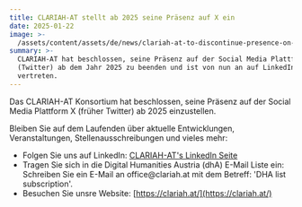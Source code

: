```yaml
---
title: CLARIAH-AT stellt ab 2025 seine Präsenz auf X ein
date: 2025-01-22
image: >-
  /assets/content/assets/de/news/clariah-at-to-discontinue-presence-on-x-from-2025/image.jpeg
summary: >-
  CLARIAH-AT hat beschlossen, seine Präsenz auf der Social Media Plattform X
  (Twitter) ab dem Jahr 2025 zu beenden und ist von nun an auf LinkedIn
  vertreten.
---
```

Das CLARIAH-AT Konsortium hat beschlossen, seine Präsenz auf der Social Media Plattform X (früher Twitter) ab 2025 einzustellen.

Bleiben Sie auf dem Laufenden über aktuelle Entwicklungen, Veranstaltungen, Stellenausschreibungen und vieles mehr:

* Folgen Sie uns auf LinkedIn: [CLARIAH-AT's LinkedIn Seite](https://www.linkedin.com/company/clariah-at/) 
* Tragen Sie sich in die Digital Humanities Austria (dhA) E-Mail Liste ein: Schreiben Sie ein E-Mail an office\@clariah.at mit dem Betreff: 'DHA list subscription'.
* Besuchen Sie unsre Website: [https://clariah.at/](https://clariah.at/)
